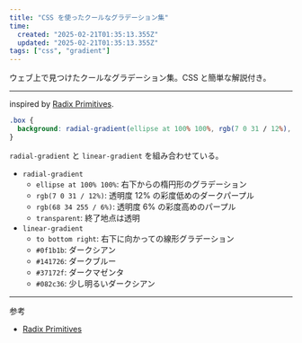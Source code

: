 ```yaml
---
title: "CSS を使ったクールなグラデーション集"
time:
  created: "2025-02-21T01:35:13.355Z"
  updated: "2025-02-21T01:35:13.355Z"
tags: ["css", "gradient"]
---
```


ウェブ上で見つけたクールなグラデーション集。CSS と簡単な解説付き。

---

inspired by [Radix Primitives](https://www.radix-ui.com/primitives).

<Preview>
  <div style={{
    width: '100%',
    height: '300px',
    borderRadius: '0.5rem',
    background: 'radial-gradient(ellipse at 100% 100%, rgb(7 0 31 / 12%), rgb(68 34 255 / 6%), transparent), linear-gradient(to bottom right, #0f1b1b, #141726, #37172f, #082c36);'
  }} />
</Preview>

```css
.box {
  background: radial-gradient(ellipse at 100% 100%, rgb(7 0 31 / 12%), rgb(68 34 255 / 6%), transparent), linear-gradient(to bottom right, #0f1b1b, #141726, #37172f, #082c36);
}
```

`radial-gradient` と `linear-gradient` を組み合わせている。

- `radial-gradient`
  - `ellipse at 100% 100%`: 右下からの楕円形のグラデーション
  - `rgb(7 0 31 / 12%)`: 透明度 12% の彩度低めのダークパープル
  - `rgb(68 34 255 / 6%)`: 透明度 6% の彩度高めのパープル
  - `transparent`: 終了地点は透明
- `linear-gradient`
  - `to bottom right`: 右下に向かっての線形グラデーション
  - `#0f1b1b`: ダークシアン
  - `#141726`: ダークブルー
  - `#37172f`: ダークマゼンタ
  - `#082c36`: 少し明るいダークシアン

---

参考

- [Radix Primitives](https://www.radix-ui.com/primitives)

